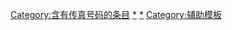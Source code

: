 {{Tel|{{{1}}}|{{{2}}}|{{{3}}}}}[[Category:含有传真号码的条目]]<noinclude>
[[Category:傳真機|*]][[Category:含有传真号码的条目|*]][[Category:辅助模板]]
</noinclude>
